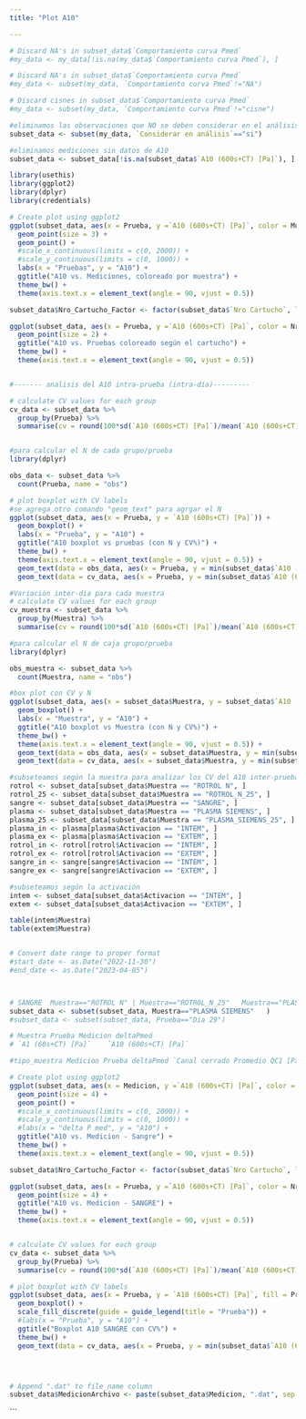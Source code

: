 ```yaml
---
title: "Plot A10"

---
```


```r
# Discard NA's in subset_data$`Comportamiento curva Pmed`
#my_data <- my_data[!is.na(my_data$`Comportamiento curva Pmed`), ]

# Discard NA's in subset_data$`Comportamiento curva Pmed`
#my_data <- subset(my_data, `Comportamiento curva Pmed`!="NA")

# Discard cisnes in subset_data$`Comportamiento curva Pmed`
#my_data <- subset(my_data, `Comportamiento curva Pmed`!="cisne")

#eliminamos las observaciones que NO se deben considerar en el análisis
subset_data <- subset(my_data, `Considerar en análisis`=="si")
```
```r
#eliminamos mediciones sin datos de A10
subset_data <- subset_data[!is.na(subset_data$`A10 (600s+CT) [Pa]`), ]
```

```r
library(usethis)
library(ggplot2)
library(dplyr)
library(credentials)

# Create plot using ggplot2
ggplot(subset_data, aes(x = Prueba, y =`A10 (600s+CT) [Pa]`, color = Muestra, shape = Activacion)) +
  geom_point(size = 3) +
  geom_point() +
  #scale_x_continuous(limits = c(0, 2000)) +
  #scale_y_continuous(limits = c(0, 1000)) +
  labs(x = "Pruebas", y = "A10") +
  ggtitle("A10 vs. Mediciones, coloreado por muestra") +
  theme_bw() +
  theme(axis.text.x = element_text(angle = 90, vjust = 0.5))

subset_data$Nro_Cartucho_Factor <- factor(subset_data$`Nro Cartucho`, levels = unique(subset_data$`Nro Cartucho`))

ggplot(subset_data, aes(x = Prueba, y =`A10 (600s+CT) [Pa]`, color = Nro_Cartucho_Factor)) + 
  geom_point(size = 2) +
  ggtitle("A10 vs. Pruebas coloreado según el cartucho") +
  theme_bw() +
  theme(axis.text.x = element_text(angle = 90, vjust = 0.5))


#------- analisis del A10 intra-prueba (intra-día)---------

# calculate CV values for each group
cv_data <- subset_data %>%
  group_by(Prueba) %>%
  summarise(cv = round(100*sd(`A10 (600s+CT) [Pa]`)/mean(`A10 (600s+CT) [Pa]`), 0))


#para calcular el N de cada grupo/prueba
library(dplyr)

obs_data <- subset_data %>%
  count(Prueba, name = "obs")

# plot boxplot with CV labels
#se agrega otro comando "geom_text" para agrgar el N
ggplot(subset_data, aes(x = Prueba, y = `A10 (600s+CT) [Pa]`)) +
  geom_boxplot() +
  labs(x = "Prueba", y = "A10") +
  ggtitle("A10 boxplot vs pruebas (con N y CV%)") +
  theme_bw() +
  theme(axis.text.x = element_text(angle = 90, vjust = 0.5)) +
  geom_text(data = obs_data, aes(x = Prueba, y = min(subset_data$`A10 (600s+CT) [Pa]`), label = paste0("", obs)), vjust = -1, size = 3, color = "red") +
  geom_text(data = cv_data, aes(x = Prueba, y = min(subset_data$`A10 (600s+CT) [Pa]`), label = paste0("", cv, "%")), vjust = 1, angle =55, size = 3, color = "blue", nudge_x = -0.2)


```
```r
#Variación inter-día para cada muestra
# calculate CV values for each group
cv_muestra <- subset_data %>%
  group_by(Muestra) %>%
  summarise(cv = round(100*sd(`A10 (600s+CT) [Pa]`)/mean(`A10 (600s+CT) [Pa]`), 0))

#para calcular el N de caja grupo/prueba
library(dplyr)

obs_muestra <- subset_data %>%
  count(Muestra, name = "obs")

#box plot con CV y N
ggplot(subset_data, aes(x = subset_data$Muestra, y = subset_data$`A10 (600s+CT) [Pa]`)) +
  geom_boxplot() +
  labs(x = "Muestra", y = "A10") +
  ggtitle("A10 boxplot vs Muestra (con N y CV%)") +
  theme_bw() +
  theme(axis.text.x = element_text(angle = 90, vjust = 0.5)) +
  geom_text(data = obs_data, aes(x = subset_data$Muestra, y = min(subset_data$`A10 (600s+CT) [Pa]`), label = paste0("", obs)), vjust = -1, size = 3, color = "red") +
  geom_text(data = cv_data, aes(x = subset_data$Muestra, y = min(subset_data$`A10 (600s+CT) [Pa]`), label = paste0("", cv, "%")), vjust = 1, angle =55, size = 3, color = "blue", nudge_x = -0.2)
```

```r
#subseteamos según la muestra para analizar los CV del A10 inter-prueba
rotrol <- subset_data[subset_data$Muestra == "ROTROL N", ]
rotrol_25 <- subset_data[subset_data$Muestra == "ROTROL_N_25", ]
sangre <- subset_data[subset_data$Muestra == "SANGRE", ]
plasma <- subset_data[subset_data$Muestra == "PLASMA SIEMENS", ]
plasma_25 <- subset_data[subset_data$Muestra == "PLASMA_SIEMENS_25", ]
plasma_in <- plasma[plasma$Activacion == "INTEM", ]
plasma_ex <- plasma[plasma$Activacion == "EXTEM", ]
rotrol_in <- rotrol[rotrol$Activacion == "INTEM", ]
rotrol_ex <- rotrol[rotrol$Activacion == "EXTEM", ]
sangre_in <- sangre[sangre$Activacion == "INTEM", ]
sangre_ex <- sangre[sangre$Activacion == "EXTEM", ]

#subseteamos según la activación
intem <- subset_data[subset_data$Activacion == "INTEM", ]
extem <- subset_data[subset_data$Activacion == "EXTEM", ]
```
```r
table(intem$Muestra)
table(extem$Muestra)
```

```r



```


```r
# Convert date range to proper format
#start_date <- as.Date("2022-11-30")
#end_date <- as.Date("2023-04-05")



# SANGRE  Muestra=="ROTROL N" | Muestra=="ROTROL_N_25"   Muestra=="PLASMA SIEMENS"  PLASMA_SIEMENS_25
subset_data <- subset(subset_data, Muestra=="PLASMA SIEMENS"   )
#subset_data <- subset(subset_data, Prueba=="Dia 29")

# Muestra Prueba Medicion deltaPmed
# `A1 (60s+CT) [Pa]`    `A10 (600s+CT) [Pa]`

#tipo_muestra Medicion Prueba deltaPmed `Canal cerrado Promedio QC1 [Pa]`

# Create plot using ggplot2
ggplot(subset_data, aes(x = Medicion, y =`A10 (600s+CT) [Pa]`, color = Prueba)) +
  geom_point(size = 4) +
  geom_point() +
  #scale_x_continuous(limits = c(0, 2000)) +
  #scale_y_continuous(limits = c(0, 1000)) +
  #labs(x = "delta P med", y = "A10") +
  ggtitle("A10 vs. Medicion - Sangre") +
  theme_bw() +
  theme(axis.text.x = element_text(angle = 90, vjust = 0.5))

subset_data$Nro_Cartucho_Factor <- factor(subset_data$`Nro Cartucho`, levels = unique(subset_data$`Nro Cartucho`))

ggplot(subset_data, aes(x = Prueba, y =`A10 (600s+CT) [Pa]`, color = Nro_Cartucho_Factor)) + 
  geom_point(size = 4) +
  ggtitle("A10 vs. Medicion - SANGRE") +
  theme_bw() +
  theme(axis.text.x = element_text(angle = 90, vjust = 0.5))


# calculate CV values for each group
cv_data <- subset_data %>%
  group_by(Prueba) %>%
  summarise(cv = round(100*sd(`A10 (600s+CT) [Pa]`)/mean(`A10 (600s+CT) [Pa]`), 0))

# plot boxplot with CV labels
ggplot(subset_data, aes(x = Prueba, y = `A10 (600s+CT) [Pa]`, fill = Prueba)) +
  geom_boxplot() +
  scale_fill_discrete(guide = guide_legend(title = "Prueba")) +
  #labs(x = "Prueba", y = "A10") +
  ggtitle("Boxplot A10 SANGRE con CV%") +
  theme_bw() +
  geom_text(data = cv_data, aes(x = Prueba, y = min(subset_data$`A10 (600s+CT) [Pa]`), label = paste0("", cv, "%")), vjust = -.5, angle =0)




# Append ".dat" to file_name column
subset_data$MedicionArchivo <- paste(subset_data$Medicion, ".dat", sep = "")

```




```

